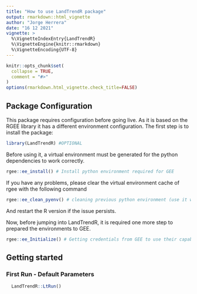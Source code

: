 ```yaml
---
title: "How to use LandTrendR package"
output: rmarkdown::html_vignette
author: "Jorge Herrera"
date: "16 12 2021"
vignette: >
  %\VignetteIndexEntry{LandTrendR}
  %\VignetteEngine{knitr::rmarkdown}
  %\VignetteEncoding{UTF-8}
---
```


```r
knitr::opts_chunk$set(
  collapse = TRUE,
  comment = "#>"
)
options(rmarkdown.html_vignette.check_title=FALSE)
```

## Package Configuration

This package requires configuration before going live. As it is based on the RGEE library it has a different environment configuration. The first step is to install the package:

```r
library(LandTrendR) #OPTIONAL
```

Before using it, a virtual environment must be generated for the python dependencies to work correctly. 

```r
rgee::ee_install() # Install python environment required for GEE
```

If you have any problems, please clear the virtual environment cache of rgee with the following command 

```r
rgee::ee_clean_pyenv() # cleaning previous python environment (use it with precaution)
```

And restart the R version if the issue persists. 

Now, before jumping into LandTrendR, it is required one more step to prepared the environments to GEE. 

```r
rgee::ee_Initialize() # Getting credentials from GEE to use their capabilities
```

## Getting started

### First Run - Default Parameters

```r
  LandTrendR::LtRun()
```


  
